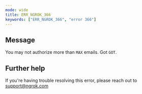 ```yaml
---
mode: wide
title: ERR_NGROK_366
keywords: ["ERR_NGROK_366", "error 366"]
---
```


## Message

You may not authorize more than `MAX` emails. Got `GOT`.

## Further help

If you're having trouble resolving this error, please reach out to [support@ngrok.com](mailto:support@ngrok.com?subject=Help%20with%20ERR_NGROK_366)

